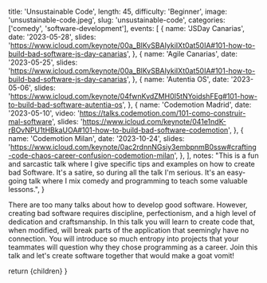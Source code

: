 
  title: 'Unsustainable Code',
  length: 45,
  difficulty: 'Beginner',
  image: 'unsustainable-code.jpeg',
  slug: 'unsustainable-code',
  categories: ['comedy', 'software-development'],
  events: [
    {
      name: 'JSDay Canarias',
      date: '2023-05-28',
      slides: 'https://www.icloud.com/keynote/00a_BlKvSBAIykiIXt0at50IA#101-how-to-build-bad-software-js-day-canarias',
    },
    {
      name: 'Agile Canarias',
      date: '2023-05-25',
      slides: 'https://www.icloud.com/keynote/00a_BlKvSBAIykiIXt0at50IA#101-how-to-build-bad-software-js-day-canarias',
    },
    {
      name: 'Autentia OS',
      date: '2023-05-06',
      slides: 'https://www.icloud.com/keynote/04fwnKvdZMH0I5tNYoidshFEg#101-how-to-build-bad-software-autentia-os',
    },
    {
      name: 'Codemotion Madrid',
      date: '2023-05-10',
      video: 'https://talks.codemotion.com/101-como-construir-mal-software',
      slides: 'https://www.icloud.com/keynote/041e1ndK-rBOvNPU1tHBkaUOA#101-how-to-build-bad-software-codemotion',
    },
    {
      name: 'Codemotion Milan',
      date: '2023-10-24',
      slides:
        'https://www.icloud.com/keynote/0ac2rdnnNGsiy3embpnmB0ssw#crafting-code-chaos-career-confusion-codemotion-milan',
    },
  ],
  notes:
    "This is a fun and sarcastic talk where I give specific tips and examples on how to create bad Software. It's a satire, so during all the talk I'm serious. It's an easy-going talk where I mix comedy and programming to teach some valuable lessons.",
}

There are too many talks about how to develop good software. However, creating bad software requires discipline, perfectionism, and a high level of dedication and craftsmanship. In this talk you will learn to create code that, when modified, will break parts of the application that seemingly have no connection. You will introduce so much entropy into projects that your teammates will question why they chose programming as a career. Join this talk and let's create software together that would make a goat vomit!

  return <Layout slug="unsustainable-code">{children}</Layout>
}
